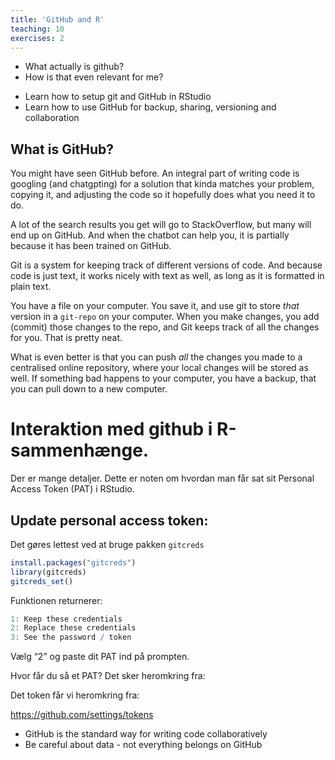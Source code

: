 ```yaml
---
title: 'GitHub and R'
teaching: 10
exercises: 2
---
```


:::::::::::::::::::::::::::::::::::::: questions 

- What actually is github? 
- How is that even relevant for me?

::::::::::::::::::::::::::::::::::::::::::::::::

::::::::::::::::::::::::::::::::::::: objectives

- Learn how to setup git and GitHub in RStudio
- Learn how to use GitHub for backup, sharing, versioning and collaboration

::::::::::::::::::::::::::::::::::::::::::::::::

## What is GitHub?

You might have seen GitHub before. An integral part of writing code is googling
(and chatgpting) for a solution that kinda matches your problem, copying it, and
adjusting the code so it hopefully does what you need it to do.

A lot of the search results you get will go to StackOverflow, but many will end
up on GitHub. And when the chatbot can help you, it is partially because it has 
been trained on GitHub.

Git is a system for keeping track of different versions of code. 
And because code is just text, it works nicely with text as well, as long as it
is formatted in plain text.

You have a file on your computer. You save it, and use git to store _that_ version
in a `git-repo` on your computer. When you make changes, you add (commit) those
changes to the repo, and Git keeps track of all the changes for you. That is 
pretty neat.

What is even better is that you can push _all_ the changes you made to a centralised
online repository, where your local changes will be stored as well. If something
bad happens to your computer, you have a backup, that you can pull down to a 
new computer.


# Interaktion med github i R-sammenhænge.

Der er mange detaljer. Dette er noten om hvordan man får sat sit Personal
Access Token (PAT) i RStudio.

## Update personal access token:

Det gøres lettest ved at bruge pakken `gitcreds`
```r
install.packages("gitcreds")
library(gitcreds)
gitcreds_set()
```

Funktionen returnerer:
```r
1: Keep these credentials
2: Replace these credentials
3: See the password / token
```

Vælg "2" og paste dit PAT ind på prompten.

Hvor får du så et PAT? Det sker heromkring fra:


Det token får vi heromkring fra:

[https://github.com/settings/tokens](https://github.com/settings/tokens)



::::::::::::::::::::::::::::::::::::: keypoints 

- GitHub is the standard way for writing code collaboratively
- Be careful about data - not everything belongs on GitHub


::::::::::::::::::::::::::::::::::::::::::::::::

